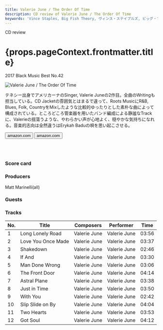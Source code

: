 ```yaml
---
title: Valerie June / The Order Of Time
description: CD review of Valerie June / The Order Of Time
keywords: 'Vince Staples, Big Fish Theory, ヴィンス・ステイプルズ, ビッグ・フィッシュ。セオリー'
---
```




<p className="largeP">CD review</p>
<h1 className="h1--no--margin">{props.pageContext.frontmatter.title}</h1>
<p className="largeP"><Link to="/best50/2017/">2017 Black Music Best No.42</Link></p>

<Row  className="image-card-group">
	<Column colMd={"3"} colLg={"4"} noGutterMdLeft="">
       <ImageCard>

![Valerie June / The Order Of Time](../../images/cd/valeriejune1L.jpg) 

</ImageCard>
	</Column>
	<Column colMd={"4"} colLg={"8"} noGutterMdLeft="">
	<p>
	テネシー出身でアメリカーナのSinger, Valerie Juneの2作目。全曲のWritingも担当している。CD Jacketの雰囲気とはまるで違って、Roots MusicにR&B, Blues, Folk, CountryをMixしたような比較的ゆったりとした素朴な曲によって構成されている。ところどころ管楽器を用いたバンド編成による静謐なTrackに、Valerieの揺蕩うような、やわらかい声が心地よく、穏やかな気持ちになれる。音楽的志向は全然違うはErykah Baduの唄を思い起こさせる。</p>
	<div>
	  <Button className="button-right-mergin"  href="https://amzn.to/3i2dqYy" kind="primary" size="small" renderIcon={ArrowUpRight24}>
      amazon.com
    </Button>
	  <Button className="button-right-mergin"  href="https://amzn.to/39OSPUQ" kind="secondary" size="small" renderIcon={ArrowUpRight24}>
      amazon.com
    </Button>
	</div>
	<a href="https://geo.music.apple.com/jp/artist/%E3%83%B4%E3%82%A1%E3%83%AC%E3%83%AA%E3%83%BC-%E3%82%B8%E3%83%A5%E3%83%BC%E3%83%B3/313040471?mt=1&app=music&ls=1&at=11lcug" style="display:inline-block;overflow:hidden;background:url(https://linkmaker.itunes.apple.com/ja-jp/lockup.svg?kind=artist&bubble=apple_music&style=mono-black) no-repeat;width:180px;height:45px;"></a>
	<a href="https://geo.music.apple.com/jp/artist/%E3%83%B4%E3%82%A1%E3%83%AC%E3%83%AA%E3%83%BC-%E3%82%B8%E3%83%A5%E3%83%BC%E3%83%B3/313040471?app=itunes&at=11lcug" style="display:inline-block;overflow:hidden;background:url(https://linkmaker.itunes.apple.com/ja-jp/badge-lrg.svg?kind=artist&bubble=itunes_music) no-repeat;width:140px;height:45px;"></a>
	</Column>
</Row>
<Row >
	<Column colMd={"4"} colLg={"4"} noGutterMdLeft="">
		<div>
    	<h3>Score card</h3>
			<SliderJS1 value="5" />
    	<SliderJS2 value="4" />
			<SliderJS3 value="1" />
    	<SliderJS4 value="8" />
		</div>
	</Column>
	<Column colMd={"8"} colLg={"8"} noGutterMdLeft="">
<div>
<h3>Producers</h3>
<p>
Matt Marinelli(all)
</p>
<h3>Guests</h3>
<p>
</p>
</div>
</Column>
</Row>

<h3>Tracks</h3>

| No. |	 Title             |	 Composers  |	 Performer   | Time	 |
| --- |	------------------ | ------------ | ------------ | ----- |
|	1	  |	Long Lonely Road   | Valerie June	|	Valerie June | 03:56 |
|	2	  |	Love You Once Made | Valerie June	|	Valerie June | 03:37 |
|	3	  |	Shakedown          | Valerie June	|	Valerie June | 02:46 |
|	4	  |	If And             | Valerie June	|	Valerie June | 03:30 |
|	5	  |	Man Done Wrong     | Valerie June	|	Valerie June | 03:06 |
|	6	  |	The Front Door     | Valerie June	|	Valerie June | 04:14 |
|	7	  |	Astral Plane       | Valerie June	|	Valerie June | 03:38 |
|	8	  |	Just in Time       | Valerie June	|	Valerie June | 03:50 |
|	9	  |	With You           | Valerie June	|	Valerie June | 02:42 |
|	10	|	Slip Slide on By   | Valerie June	|	Valerie June | 04:04 |
|	11	|	Two Hearts         | Valerie June	|	Valerie June | 03:53 |
|	12	|	Got Soul           | Valerie June	|	Valerie June | 04:12 |


